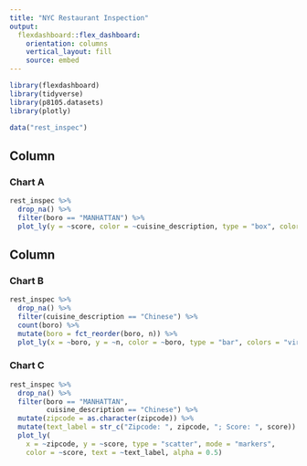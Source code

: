 ```yaml
---
title: "NYC Restaurant Inspection"
output: 
  flexdashboard::flex_dashboard:
    orientation: columns
    vertical_layout: fill
    source: embed
---
```


```r
library(flexdashboard)
library(tidyverse)
library(p8105.datasets)
library(plotly)
```

```r
data("rest_inspec")
```


Column {data-width=650}
-----------------------------------------------------------------------

### Chart A

```r
rest_inspec %>% 
  drop_na() %>% 
  filter(boro == "MANHATTAN") %>%
  plot_ly(y = ~score, color = ~cuisine_description, type = "box", colors = "viridis")
```

Column {data-width=350}
-----------------------------------------------------------------------

### Chart B

```r
rest_inspec %>% 
  drop_na() %>% 
  filter(cuisine_description == "Chinese") %>%
  count(boro) %>% 
  mutate(boro = fct_reorder(boro, n)) %>% 
  plot_ly(x = ~boro, y = ~n, color = ~boro, type = "bar", colors = "viridis")

```

### Chart C

```r
rest_inspec %>% 
  drop_na() %>%
  filter(boro == "MANHATTAN",
         cuisine_description == "Chinese") %>%
  mutate(zipcode = as.character(zipcode)) %>% 
  mutate(text_label = str_c("Zipcode: ", zipcode, "; Score: ", score)) %>% 
  plot_ly(
    x = ~zipcode, y = ~score, type = "scatter", mode = "markers",
    color = ~score, text = ~text_label, alpha = 0.5)
```

